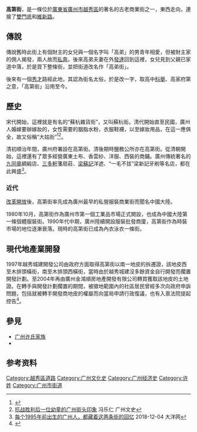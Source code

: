 '''高第街'''，是一條位於[[廣東省|廣東省]][[廣州市|廣州市]][[越秀區|越秀區]]的著名的古老商業街之一，東西走向，連接了[[北京路_(越秀区)|雙門底]]和[[广州起义路|維新路]]。

== 傳說 ==
傳說舊時此街上有個財主的女兒與一個名字叫「高弟」的男青年相愛，但被財主家的佣人揭發，兩人故而[[私奔|私奔]]。後來高弟夫妻在外[[發達|發達]]回到這裡，女兒見到父親已家道中落，於是買下整條街，並把街道改名作「高弟街」。

後來有一個[[秀才|秀才]]路經此地，其認為街名太俗，於是改一字，取高中[[科舉|科舉]]、高家府第之意，「高第街」沿用至今。

== 歷史 ==
宋代開始，這裡就是有名的“蘇杭雜貨街”，又叫蘇杭街。清代開始直至民國，廣州人婚嫁要辦嫁妝的，女性需要的胭脂水粉，衣服鞋襪，以至嫁妝用品，在這一應俱全，故又俗稱“大姑街”<ref>{{Cite web|url=http://www.gzzxws.gov.cn/gxsl/gzwb/lsjq/201001/t20100121_17237_4.htm|title=高第街 谈笑中，成就多少商业辉煌|accessdate=|author=陈坚盈|date=|publisher=廣州文史|archive-date=2017-11-09|archive-url=https://web.archive.org/web/20171109022734/http://www.gzzxws.gov.cn/gxsl/gzwb/lsjq/201001/t20100121_17237_4.htm|dead-url=no}}</ref><ref>[http://www.gzzxws.gov.cn/gxsl/gzwb/201508/t20150827_37317.htm 抗战胜利后一位幼童的广州街头印象] {{Wayback|url=http://www.gzzxws.gov.cn/gxsl/gzwb/201508/t20150827_37317.htm |date=20190322080237 }} 冯乐仁 广州文史</ref>。

清初順治年間，廣州府署設在高第街。清後期時鹽務公所亦在高第街。從清朝開始，這裡還有了眾多經營廣東土布、香雲紗、洋服、西裝的商鋪。廣州傳統著名的[[九同章|九同章]]綢緞店、[[三多軒|三多軒]]箋扇莊、[[梁蘇記|梁蘇記]]洋遮、“一毛不拔”梁新記牙刷等名店，都在此興盛<ref>[http://news.dayoo.com/guangzhou/201812/04/139995_52389421.htm 每个1995年前出生的广州人，都藏着这两条街的回忆] {{Wayback|url=http://news.dayoo.com/guangzhou/201812/04/139995_52389421.htm |date=20190322080243 }} 2018-12-04 大洋网</ref>。

=== 近代 ===
[[改革開放|改革開放]]後，高第街率先成為廣州最早的私營服裝商業街而聞名中國大陸。

1980年10月，高第街作為廣州市第一個工業品市場正式開設，也成為中國大陸第一條個體服裝街。1990年代中期，廣州陸續開設服裝批發商廈，高第街作為時裝市場的地位逐漸衰落。現時的高第街已成為內衣泳衣一條街。


== 現代地產業開發 ==
1997年越秀城建開發公司由政府方面取得高第街以南一地皮的拆遷證，該地皮西至木排頭橫街，南至木排頭西橫街，當時由於越秀城建沒多餘資金自行開發而擱置開發計劃。至2004年再由廣州金鴻順房地產開發有限公司轉買獲取該地皮的土地證。在轉手與開發計劃擱置的期間，被徵地範圍內的社區居民曾經多次向政府申訴問題，包括就被轉手開發商地皮的權屬而向當局申請行政復議，也有入禀法院提起控告<ref>{{Cite web|title=北京路金鸿顺地块再启动，规划调整开始公示
|url=https://news.dayoo.com/guangzhou/202108/24/139995_54028507.htm|date=2021-08-24|language=zh|archive-url=|archive-date=|dead-url=no}}</ref>。 

== 參見 ==

*[[广州许氏家族|广州许氏家族]]
*{{link-yue|許地}}

==参考资料==
{{Reflist}}

[[Category:越秀區道路|Category:越秀區道路]]
[[Category:广州文化史|Category:广州文化史]]
[[Category:广州经济史|Category:广州经济史]]

[[Category:许姓|Category:许姓]]

[[Category:广州市街道|Category:广州市街道]]